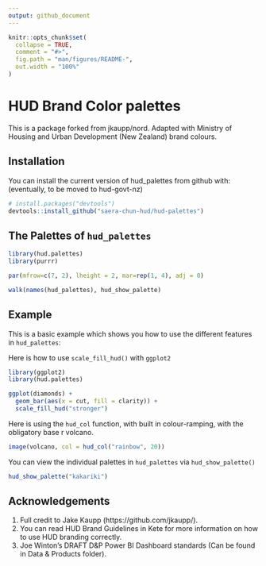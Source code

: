 ```yaml
---
output: github_document
---
```


<!-- README.md is generated from README.Rmd. Please edit that file -->

```r
knitr::opts_chunk$set(
  collapse = TRUE,
  comment = "#>",
  fig.path = "man/figures/README-",
  out.width = "100%"
)
```
# HUD Brand Color palettes

This is a package forked from jkaupp/nord.
Adapted with Ministry of Housing and Urban Development (New Zealand) brand colours.


## Installation

You can install the current version of hud_palettes from github with:
(eventually, to be moved to hud-govt-nz)

```r
# install.packages("devtools")
devtools::install_github("saera-chun-hud/hud-palettes")
```

## The Palettes of `hud_palettes`

```r
library(hud.palettes)
library(purrr)

par(mfrow=c(7, 2), lheight = 2, mar=rep(1, 4), adj = 0)

walk(names(hud_palettes), hud_show_palette)

```

## Example

This is a basic example which shows you how to use the different features in `hud_palettes`:

Here is how to use `scale_fill_hud()` with `ggplot2` 
```r
library(ggplot2)
library(hud.palettes)

ggplot(diamonds) + 
  geom_bar(aes(x = cut, fill = clarity)) +
  scale_fill_hud("stronger")
```

Here is using the `hud_col` function, with built in colour-ramping, with the obligatory base r volcano.

```r
image(volcano, col = hud_col("rainbow", 20))
```

You can view the individual palettes in `hud_palettes` via `hud_show_palette()`

```r
hud_show_palette("kakariki")
```

## Acknowledgements

1. Full credit to Jake Kaupp (https://github.com/jkaupp/).
2. You can read HUD Brand Guidelines in Kete for more information on how to use HUD branding correctly.
3. Joe Winton's DRAFT D&P Power BI Dashboard standards (Can be found in Data & Products folder).

